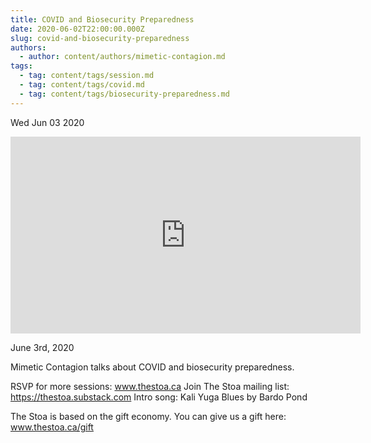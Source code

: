 ```yaml
---
title: COVID and Biosecurity Preparedness
date: 2020-06-02T22:00:00.000Z
slug: covid-and-biosecurity-preparedness
authors:
  - author: content/authors/mimetic-contagion.md
tags:
  - tag: content/tags/session.md
  - tag: content/tags/covid.md
  - tag: content/tags/biosecurity-preparedness.md
---
```






Wed Jun 03 2020

<iframe width="560" height="315" src="https://www.youtube.com/embed/LzcaBVq7hZU" title="COVID and Biosecurity Preparedness w/ Mimetic Contagion" frameborder="0" allow="accelerometer; autoplay; clipboard-write; encrypted-media; gyroscope; picture-in-picture" allowfullscreen ></iframe>

June 3rd, 2020

Mimetic Contagion talks about COVID and biosecurity preparedness.

RSVP for more sessions: www.thestoa.ca
Join The Stoa mailing list: https://thestoa.substack.com
Intro song: Kali Yuga Blues by Bardo Pond

The Stoa is based on the gift economy. You can give us a gift here: www.thestoa.ca/gift


